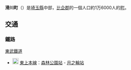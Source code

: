 {{日本町村|
自治體名=滑川|
町村=町|
圖像=[[File:Musashi_Kyuryo_Nationnal_Government_Park_South_Gate_1.JPG|240px]]|
圖像說明=[[國營武藏丘陵森林公園|國營武藏丘陵森林公園]]|
町村章=|
日文原名=滑川町|
平假名=なめがわまち|
羅馬字拼音=Namegawa-machi|
都道府縣=埼玉縣|
支廳=|
郡=比企郡|
編號=11341-7|
面積=29.71|
邊界未定=|
人口=16,322|
統計時間=2007年8月1日|
自治體=[[熊谷市|熊谷市]]、[[東松山市|東松山市]]、[[嵐山町|嵐山町]]|
樹=|
花= |
鳥=|
其他象徵物=|
其他象徵=|
郵遞區號=355-8585|
所在地=比企郡滑川町福田750番地1|
電話號碼=493-56-2211|
外部連結=http://www.town.namegawa.saitama.jp/|
經度=|
緯度=|
地圖=|
註記=
}}
'''滑川町'''（{{jpn|j=滑川町|hg=なめがわまち|rm=Namegawa machi|f=y}}）是[[埼玉縣|埼玉縣]]中部，[[比企郡|比企郡]]的一個人口約1万6000人的[[町|町]]。
== 交通 ==
=== 鐵路 ===
; [[東武鐵道|東武鐵道]]
* [[File:Tobu_Tojo_Line_(TJ)_symbol.svg|20px]] [[東上本線|東上本線]]：[[森林公園站_(埼玉縣)|森林公園站]] - [[月之輪站|月之輪站]]

{{埼玉縣}}{{Authority control}}